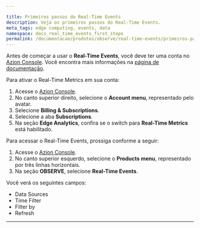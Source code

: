 ```yaml
---

title: Primeiros passos do Real-Time Events
description: Veja os primeiros passos do Real-Time Events.
meta_tags: edge computing, events, data
namespace: docs_real_time_events_first_steps
permalink: /documentacao/produtos/observe/real-time-events/primeiros-passos/
---
```


Antes de começar a usar o **Real-Time Events**, você deve ter uma conta no [Azion Console](https://console.azion.com/). Você encontra mais informações na [página de documentação](/pt-br/documentacao/produtos/contas/criar-uma-conta/).

Para ativar o Real-Time Metrics em sua conta:

1. Acesse o [Azion Console](https://console.azion.com/).
2. No canto superior direito, selecione o **Account menu**, representado pelo avatar.
3. Selecione **Billing & Subscriptions**.
4. Selecione a aba **Subscriptions**.
5. Na seção **Edge Analytics**, confira se o switch para **Real-Time Metrics** está habilitado.

Para acessar o Real-Time Events, prossiga conforme a seguir:

1. Acesse o [Azion Console](https://console.azion.com/).
2. No canto superior esquerdo, selecione o **Products menu**, representado por três linhas horizontais.
3. Na seção **OBSERVE**, selecione **Real-Time Events**.

Você verá os seguintes campos:

- Data Sources
- Time Filter
- Filter by
- Refresh



---

